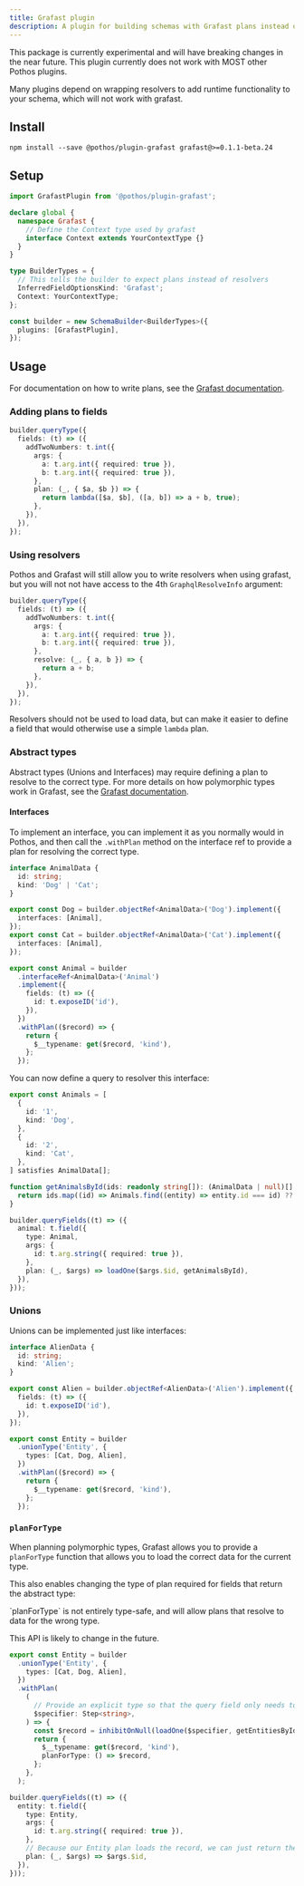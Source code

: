 ```yaml
---
title: Grafast plugin
description: A plugin for building schemas with Grafast plans instead of resolvers
---
```



<Callout type="warn" title="Experimental Package">
  This package is currently experimental and will have breaking changes in the near future.
</Callout>


<Callout type="warn">
  This plugin currently does not work with MOST other Pothos plugins.

  Many plugins depend on wrapping resolvers to add runtime functionality to your schema, which will not work
  with grafast.
</Callout>

## Install

```package-install
npm install --save @pothos/plugin-grafast grafast@>=0.1.1-beta.24
```

## Setup

```typescript
import GrafastPlugin from '@pothos/plugin-grafast';

declare global {
  namespace Grafast {
    // Define the Context type used by grafast
    interface Context extends YourContextType {}
  }
}

type BuilderTypes = {
  // This tells the builder to expect plans instead of resolvers
  InferredFieldOptionsKind: 'Grafast';
  Context: YourContextType;
};

const builder = new SchemaBuilder<BuilderTypes>({
  plugins: [GrafastPlugin],
});
```

## Usage

For documentation on how to write plans, see the [Grafast documentation](https://grafast.org/grafast/).

### Adding plans to fields

```typescript
builder.queryType({
  fields: (t) => ({
    addTwoNumbers: t.int({
      args: {
        a: t.arg.int({ required: true }),
        b: t.arg.int({ required: true }),
      },
      plan: (_, { $a, $b }) => {
        return lambda([$a, $b], ([a, b]) => a + b, true);
      },
    }),
  }),
});
```

### Using resolvers

Pothos and Grafast will still allow you to write resolvers when using grafast,
but you will not not have access to the 4th `GraphqlResolveInfo` argument:

```typescript
builder.queryType({
  fields: (t) => ({
    addTwoNumbers: t.int({
      args: {
        a: t.arg.int({ required: true }),
        b: t.arg.int({ required: true }),
      },
      resolve: (_, { a, b }) => {
        return a + b;
      },
    }),
  }),
});
```

Resolvers should not be used to load data, but can make it easier to define a field
that would otherwise use a simple `lambda` plan.

### Abstract types

Abstract types (Unions and Interfaces) may require defining a plan to resolve to the correct type.
For more details on how polymorphic types work in Grafast, see the [Grafast documentation](https://grafast.org/grafast/polymorphism).


#### Interfaces

To implement an interface, you can implement it as you normally would in Pothos, and then call the
`.withPlan` method on the interface ref to provide a plan for resolving the correct type.

```typescript
interface AnimalData {
  id: string;
  kind: 'Dog' | 'Cat';
}

export const Dog = builder.objectRef<AnimalData>('Dog').implement({
  interfaces: [Animal],
});
export const Cat = builder.objectRef<AnimalData>('Cat').implement({
  interfaces: [Animal],
});

export const Animal = builder
  .interfaceRef<AnimalData>('Animal')
  .implement({
    fields: (t) => ({
      id: t.exposeID('id'),
    }),
  })
  .withPlan(($record) => {
    return {
      $__typename: get($record, 'kind'),
    };
  });
```

You can now define a query to resolver this interface:

```typescript
export const Animals = [
  {
    id: '1',
    kind: 'Dog',
  },
  {
    id: '2',
    kind: 'Cat',
  },
] satisfies AnimalData[];

function getAnimalsById(ids: readonly string[]): (AnimalData | null)[] {
  return ids.map((id) => Animals.find((entity) => entity.id === id) ?? null);
}

builder.queryFields((t) => ({
  animal: t.field({
    type: Animal,
    args: {
      id: t.arg.string({ required: true }),
    },
    plan: (_, $args) => loadOne($args.$id, getAnimalsById),
  }),
}));
```

### Unions

Unions can be implemented just like interfaces:

```typescript
interface AlienData {
  id: string;
  kind: 'Alien';
}

export const Alien = builder.objectRef<AlienData>('Alien').implement({
  fields: (t) => ({
    id: t.exposeID('id'),
  }),
});

export const Entity = builder
  .unionType('Entity', {
    types: [Cat, Dog, Alien],
  })
  .withPlan(($record) => {
    return {
      $__typename: get($record, 'kind'),
    };
  });
```

### `planForType`

When planning polymorphic types, Grafast allows you to provide a `planForType` function that
allows you to load the correct data for the current type.

This also enables changing the type of plan required for fields that return the abstract type:

<Callout type="warn">
  `planForType` is not entirely type-safe, and will allow plans that resolve to data for the wrong type.

  This API is likely to change in the future.
</Callout>

```typescript
export const Entity = builder
  .unionType('Entity', {
    types: [Cat, Dog, Alien],
  })
  .withPlan(
    (
      // Provide an explicit type so that the query field only needs to return the ID
      $specifier: Step<string>,
    ) => {
      const $record = inhibitOnNull(loadOne($specifier, getEntitiesById));
      return {
        $__typename: get($record, 'kind'),
        planForType: () => $record,
      };
    },
  );

builder.queryFields((t) => ({
  entity: t.field({
    type: Entity,
    args: {
      id: t.arg.string({ required: true }),
    },
    // Because our Entity plan loads the record, we can just return the ID here
    plan: (_, $args) => $args.$id,
  }),
}));
```





